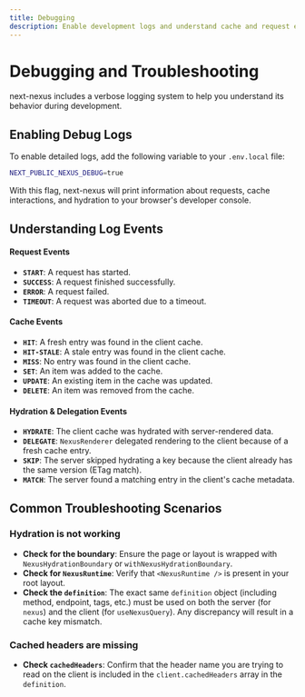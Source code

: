 ```yaml
---
title: Debugging
description: Enable development logs and understand cache and request events to troubleshoot your application.
---
```


# Debugging and Troubleshooting

next-nexus includes a verbose logging system to help you understand its behavior during development.

## Enabling Debug Logs

To enable detailed logs, add the following variable to your `.env.local` file:

```bash path=null start=null
NEXT_PUBLIC_NEXUS_DEBUG=true
```

With this flag, next-nexus will print information about requests, cache interactions, and hydration to your browser's developer console.

## Understanding Log Events

#### Request Events
- **`START`**: A request has started.
- **`SUCCESS`**: A request finished successfully.
- **`ERROR`**: A request failed.
- **`TIMEOUT`**: A request was aborted due to a timeout.

#### Cache Events
- **`HIT`**: A fresh entry was found in the client cache.
- **`HIT-STALE`**: A stale entry was found in the client cache.
- **`MISS`**: No entry was found in the client cache.
- **`SET`**: An item was added to the cache.
- **`UPDATE`**: An existing item in the cache was updated.
- **`DELETE`**: An item was removed from the cache.

#### Hydration & Delegation Events
- **`HYDRATE`**: The client cache was hydrated with server-rendered data.
- **`DELEGATE`**: `NexusRenderer` delegated rendering to the client because of a fresh cache entry.
- **`SKIP`**: The server skipped hydrating a key because the client already has the same version (ETag match).
- **`MATCH`**: The server found a matching entry in the client's cache metadata.

## Common Troubleshooting Scenarios

### Hydration is not working
- **Check for the boundary**: Ensure the page or layout is wrapped with `NexusHydrationBoundary` or `withNexusHydrationBoundary`.
- **Check for `NexusRuntime`**: Verify that `<NexusRuntime />` is present in your root layout.
- **Check the `definition`**: The exact same `definition` object (including method, endpoint, tags, etc.) must be used on both the server (for `nexus`) and the client (for `useNexusQuery`). Any discrepancy will result in a cache key mismatch.

### Cached headers are missing
- **Check `cachedHeaders`**: Confirm that the header name you are trying to read on the client is included in the `client.cachedHeaders` array in the `definition`.